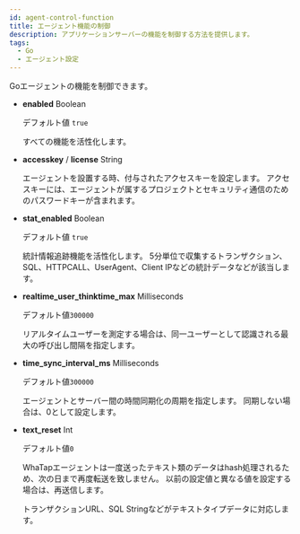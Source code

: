 ```yaml
---
id: agent-control-function
title: エージェント機能の制御
description: アプリケーションサーバーの機能を制御する方法を提供します。
tags:
  - Go
  - エージェント設定
---
```


Goエージェントの機能を制御できます。

-   **enabled** <span class='type'>Boolean</span>

    デフォルト値 `true`

    すべての機能を活性化します。

-   **accesskey** / **license** <span class='type'>String</span>

    エージェントを設置する時、付与されたアクセスキーを設定します。 アクセスキーには、エージェントが属するプロジェクトとセキュリティ通信のためのパスワードキーが含まれます。

-   **stat_enabled** <span class='type'>Boolean</span>

    デフォルト値 `true`

    統計情報追跡機能を活性化します。 5分単位で収集するトランザクション、SQL、HTTPCALL、UserAgent、Client IPなどの統計データなどが該当します。

-   **realtime_user_thinktime_max** <span class='type'>Milliseconds</span>

    デフォルト値`300000`

    リアルタイムユーザーを測定する場合は、同一ユーザーとして認識される最大の呼び出し間隔を指定します。

-   **time_sync_interval_ms** <span class='type'>Milliseconds</span>

    デフォルト値`300000`

    エージェントとサーバー間の時間同期化の周期を指定します。 同期しない場合は、0として設定します。

-   **text_reset** <span class='type'>Int</span>

    デフォルト値`0`

    WhaTapエージェントは一度送ったテキスト類のデータはhash処理されるため、次の日まで再度転送を致しません。 以前の設定値と異なる値を設定する場合は、再送信します。

    トランザクションURL、SQL Stringなどがテキストタイプデータに対応します。

